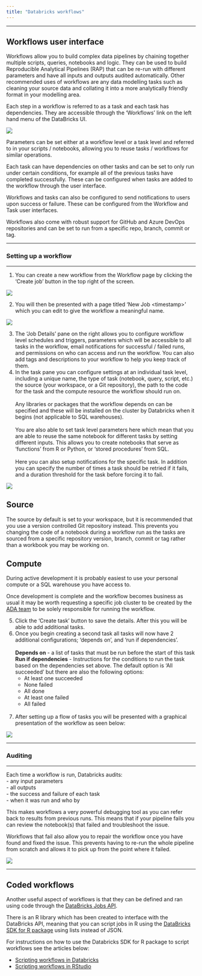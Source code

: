 ```yaml
---
title: "Databricks workflows"
---
```


------------------------------------------------------------------------

## Workflows user interface


Workflows allow you to build complex data pipelines by chaining together multiple scripts, queries, notebooks and logic. They can be used to build Reproducible Analytical Pipelines (RAP) that can be re-run with different parameters and have all inputs and outputs audited automatically. Other recommended uses of workflows are any data modelling tasks such as cleaning your source data and collating it into a more analytically friendly format in your modelling area.

Each step in a workflow is referred to as a task and each task has dependencies. They are accessible through the 'Workflows' link on the left hand menu of the DataBricks UI.

![](/images/ada-workflow-menu.png)

Parameters can be set either at a workflow level or a task level and referred to in your scripts / notebooks, allowing you to reuse tasks / workflows for similar operations.

Each task can have dependencies on other tasks and can be set to only run under certain conditions, for example all of the previous tasks have completed successfully. These can be configured when tasks are added to the workflow through the user interface.

Workflows and tasks can also be configured to send notifications to users upon success or failure. These can be configured from the Workflow and Task user interfaces.

Workflows also come with robust support for GitHub and Azure DevOps repositories and can be set to run from a specific repo, branch, commit or tag.

------------------------------------------------------------------------

### Setting up a workflow

------------------------------------------------------------------------

1.  You can create a new workflow from the Workflow page by clicking the 'Create job' button in the top right of the screen.

![](/images/ada-workflow-create-job.png)

2.  You will then be presented with a page titled 'New Job \<timestamp\>' which you can edit to give the workflow a meaningful name.

![](/images/ada-workflows-new-job.png){fig-align="center"}

3.  The 'Job Details' pane on the right allows you to configure workflow level schedules and triggers, parameters which will be accessible to all tasks in the workflow, email notifications for successful / failed runs, and permissions on who can access and run the workflow. You can also add tags and descriptions to your workflow to help you keep track of them.\
4.  In the task pane you can configure settings at an individual task level, including a unique name, the type of task (notebook, query, script, etc.) the source (your workspace, or a Git repository), the path to the code for the task and the compute resource the workflow should run on.\
    \
    Any libraries or packages that the workflow depends on can be specified and these will be installed on the cluster by Databricks when it begins (not applicable to SQL warehouses).\
    \
    You are also able to set task level parameters here which mean that you are able to reuse the same notebook for different tasks by setting different inputs. This allows you to create notebooks that serve as 'functions' from R or Python, or 'stored procedures' from SQL.\
    \
    Here you can also setup notifications for the specific task. In addition you can specify the number of times a task should be retried if it fails, and a duration threshold for the task before forcing it to fail.

![](/images/ada-workflow-task.png){fig-align="center"}

::: callout-note
## Source

The source by default is set to your workspace, but it is recommended that you use a version controlled Git repository instead. This prevents you changing the code of a notebook during a workflow run as the tasks are sourced from a specific repository version, branch, commit or tag rather than a workbook you may be working on.
:::

::: callout-note
## Compute

During active development it is probably easiest to use your personal compute or a SQL warehouse you have access to.

Once development is complete and the workflow becomes business as usual it may be worth requesting a specific job cluster to be created by the [ADA team](adaptteam@education.gov.uk) to be solely responsible for running the workflow.
:::

5.  Click the 'Create task' button to save the details. After this you will be able to add additional tasks.
6.  Once you begin creating a second task all tasks will now have 2 additional configurations; 'depends on', and 'run if dependencies'.\
    \
    **Depends on** - a list of tasks that must be run before the start of this task\
    **Run if dependencies** - Instructions for the conditions to run the task based on the dependencies set above. The default option is 'All succeeded' but there are also the following options:\
    -   At least one succeeded\
    -   None failed\
    -   All done\
    -   At least one failed\
    -   All failed
    \
    \
7.  After setting up a flow of tasks you will be presented with a graphical presentation of the workflow as seen below:

![](/images/ada-workflow-task-chart.png)

------------------------------------------------------------------------

### Auditing

------------------------------------------------------------------------

Each time a workflow is run, Databricks audits:\
- any input parameters\
- all outputs\
- the success and failure of each task\
- when it was run and who by\

This makes workflows a very powerful debugging tool as you can refer back to results from previous runs. This means that if your pipeline fails you can review the notebook(s) that failed and troubleshoot the issue.

Workflows that fail also allow you to repair the workflow once you have found and fixed the issue. This prevents having to re-run the whole pipeline from scratch and allows it to pick up from the point where it failed.

![](/images/ada-workflow-task-output.png)

------------------------------------------------------------------------

## Coded workflows


Another useful aspect of workflows is that they can be defined and ran using code through the [DataBricks Jobs API](https://docs.databricks.com/api/workspace/jobs).

There is an R library which has been created to interface with the DataBricks API, meaning that you can script jobs in R using the [DataBricks SDK for R package](https://docs.databricks.com/en/dev-tools/sdk-r.html) using lists instead of JSON.

For instructions on how to use the Databricks SDK for R package to script workflows see the articles below:

-   [Scripting workflows in Databricks](databricks_workflow_script_databricks.qmd)
-   [Scripting workflows in RStudio](databricks_workflow_script_rstudio.qmd)
